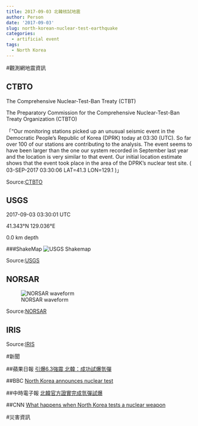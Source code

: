 ```yaml
---
title: 2017-09-03 北韓核試地震
author: Person
date: '2017-09-03'
slug: north-korean-nuclear-test-earthquake
categories:
  - artificial event
tags:
  - North Korea
---
```



#觀測網地震資訊

## CTBTO

The Comprehensive Nuclear-Test-Ban Treaty (CTBT) 

The Preparatory Commission for the Comprehensive Nuclear-Test-Ban Treaty Organization (CTBTO)

「“Our monitoring stations picked up an unusual seismic event in the Democratic People’s Republic of Korea (DPRK) today at 03:30 (UTC). So far over 100 of our stations are contributing to the analysis. The event seems to have been larger than the one our system recorded in September last year and the location is very similar to that event. Our initial location estimate shows that the event took place in the area of the DPRK’s nuclear test site. ( 03-SEP-2017 03:30:06 LAT=41.3 LON=129.1 )」

Source:[CTBTO](https://www.ctbto.org/press-centre/press-releases/2017/ctbto-executive-secretary-lassina-zerbo-on-the-unusual-seismic-event-detected-in-the-democratic-peoples-republic-of-korea/)

## USGS
2017-09-03 03:30:01 UTC

41.343°N   129.036°E

0.0 km depth

###ShakeMap
![USGS Shakemap](images/20170903/us2000aert_intensity.jpg)

Source:[USGS](https://earthquake.usgs.gov/earthquakes/eventpage/us2000aert#executive)

## NORSAR

![NORSAR waveform](images/20170903/DPRK_20170903_ai.jpg)

Source:[NORSAR](https://www.norsar.no/press/latest-press-release/archive/large-nuclear-test-in-north-korea-on-3-september-2017-article1534-984.html)

## IRIS

Source:[IRIS](http://ds.iris.edu/ds/nodes/dmc/specialevents/2017/09/03/2017-north-korean-nuclear-test/)



#新聞

##蘋果日報
[引爆6.3強震 北韓：成功試爆氫彈](http://www.appledaily.com.tw/realtimenews/article/new/20170903/1196104/)

##BBC
[North Korea announces nuclear test](http://www.bbc.com/news/av/world-asia-41140099/n-korea-announces-nuclear-test?intlink_from_url=http%3A%2F%2Fwww.bbc.com%2Fnews%2Ftopics%2F590ec892-07c1-49d5-b7b7-1de0b05d0500%2Fnorth-korea&link_location=live-reporting-map)

##中時電子報
[北韓官方證實完成氫彈試爆](http://www.chinatimes.com/realtimenews/20170903001867-260408)

##CNN
[What happens when North Korea tests a nuclear weapon](http://edition.cnn.com/2017/09/03/asia/north-korea-nuclear-test-explainer/index.html)


#災害資訊
